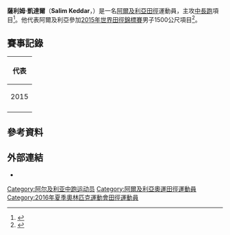 {{Infobox sportsperson
| honorific_prefix          = 
| name                      = Salim Keddar
| honorific_suffix          = 
| image                     = 
| image_size                = 
| alt                       = 
| caption                   = 
| headercolor               = 
| real_name                 = 
| native_name               = 
| native_name_lang          = 
| romanizedname             = 
| english_name              = 
| birth_name                = 
| nickname                  = 
| nationality               = {{DZA}}
| national_team             = {{DZA}}
| ethnicity                 = 
| hometown                  = 
| citizenship               = 
| birth_date                = {{Birth date and age|year=1993|month=11|day=23}}
| birth_place               = {{DZA}}艾因迪夫拉省
| death_date                = 
| death_place               = 
| resting_place             = 
| resting_place_coordinates = 
| monuments                 = 
| residence                 = {{DZA}}
| education                 = 
| alma_mater                = 
| occupation                = 
| years_active              = 2012 -
| employer                  = 
| agent                     = 
| height                    = {{height|m=1.76}}
| weight                    = {{weight|kg=64}}
| spouse                    = 
| life_partner              = 
| other_interests           = 
| website                   = 
| module                    = 
| country                   = {{DZA}}
| sport                     = 田徑
| disability                = 
| disability_class          = 
| rank                      = 
| event                     = 中長跑、長跑
| universityteam            = 
| collegeteam               = 
| league                    = 
| league_type               = 
| club                      = 
| team                      = 
| turnedpro                 = 
| partner                   = 
| former_partner            = 
| coach                     = 
| retired                   = 
| coaching                  = 
| module2                   = 
| worlds                    = 
| regionals                 = 
{{ubl
|'''2015年非洲運動會'''：1500公尺第三名
}}
| nationals                 = 
| olympics                  = 
| paralympics               = 
| highestranking            = 
| pb                        = 
{{ubl
|'''800公尺'''：1分48.06秒 （2016年）
|'''1500公尺'''：3分35.92秒 （2015年）
|'''3000公尺'''：8分18.97秒 （2015年）
|'''5000公尺'''：14分20.42秒 （2015年）
|'''3000公尺障礙'''：8分39.32秒 （2014年）
}}
| medaltemplates            = 
{{MedalCountry|{{DZA}}}}
{{MedalSport|男子田徑}}
{{MedalCompetition|非洲運動會}}
{{MedalBronze|2015年剛果共和國布拉薩維爾|1500公尺}}
| show-medals               = 
| module3                   = 
| updated                   = 2016年10月20日
}}
'''薩利姆·凱達爾'''（'''Salim Keddar'''，{{bd|1993年|11月23日|catIdx=Keddar, Salim}}）是一名[[阿爾及利亞|阿爾及利亞]][[田徑|田徑]]運動員，主攻[[中長跑|中長跑]]項目<ref>{{cite web |url=http://www.iaaf.org/athletes/algeria/salim-keddar-292175 |title=YaSalim Keddar |publisher=IAAF |date=2016-03-27 |accessdate=2016-03-27 |archive-date=2016-06-20 |archive-url=https://web.archive.org/web/20160620030521/http://www.iaaf.org/athletes/algeria/salim-keddar-292175 |dead-url=no }}</ref>。他代表阿爾及利亞參加[[2015年世界田徑錦標賽|2015年世界田徑錦標賽]]男子1500公尺項目<ref>{{cite web|url=http://media.aws.iaaf.org/competitiondocuments/pdf/4875/AT-1500-M-h----.RS4.pdf|title=Men's  1500 metres heats results|publisher=IAAF|accessdate=2015-08-29|archive-date=2015-09-28|archive-url=https://web.archive.org/web/20150928082732/http://media.aws.iaaf.org/competitiondocuments/pdf/4875/AT-1500-M-h----.RS4.pdf|dead-url=no}}</ref>。

== 賽事記錄 ==
{| {{AchievementTable|Event=yes}}
|-
! colspan="6" | 代表 {{ALG}}
|-
| rowspan=2 | 2015
| [[2015年世界田徑錦標賽|世界錦標賽]]
| [[中國|中國]][[北京|北京]]
| 第34名 (h)
| 1500公尺
| 3:44.81
|-
| [[2015年非洲運動會|非洲運動會]]
| [[剛果共和國|剛果共和國]][[布拉薩|布拉薩]]
| bgcolor=cc9966 | 季軍
| 1500公尺
| 3:46.31
|-
|}
== 參考資料 ==
{{reflist}}

== 外部連結 ==
* {{IAAF name|id=292175}}

{{DEFAULTSORT:Keddar, Salim}}
[[Category:阿尔及利亚中跑运动员|Category:阿尔及利亚中跑运动员]]
[[Category:阿爾及利亞奧運田徑運動員|Category:阿爾及利亞奧運田徑運動員]]
[[Category:2016年夏季奧林匹克運動會田徑運動員|Category:2016年夏季奧林匹克運動會田徑運動員]]